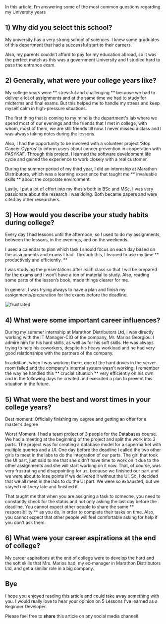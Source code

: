 
<div className={styles["Welcome"]}>
In this article, I’m answering some of the most common questions regarding my University years

## 1) Why did you select this school?
My university has a very strong school of sciences. I knew some graduates of this department that had a successful start to their careers.

Also, my parents couldn’t afford to pay for my education abroad, so it was the perfect match as this was a government University and I studied hard to pass the entrance exam.

## 2) Generally, what were your college years like?

My college years were ** stressful and challenging ** because we had to deliver a lot of assignments and at the same time we had to study for midterms and final exams.  But this helped me to handle my stress and keep myself calm in high-pressure situations.

The first thing that is coming to my mind is the department's lab where we spend most of our evenings and the friends that I met in college, with whom, most of them, we are still friends till now.
I never missed a class and I was always taking notes during the lessons.

Also, I had the opportunity to be involved with a volunteer project ‘Stop Cancer Cyprus’ to inform users about cancer prevention in cooperation with PASYKAF. Through this project, I learned the software development life cycle and gained the experience to work closely with a real customer.

During the summer period of my third year, I did an internship at Marathon Distributors, which was a learning experience that taught me ** invaluable skills ** about the corporate environment.

Lastly, I put a lot of effort into my thesis both in BSc and MSc. I was very passionate about the research I was doing. Both became papers and were cited by other researchers.

## 3) How would you describe your study habits during college?

Every day I had lessons until the afternoon, so I used to do my assignments, between the lessons, in the evenings, and on the weekends.

I used a calendar to plan which task I should focus on each day based on the assignments and exams I had. Through this, I learned to use my time ** productively and efficiently. **

I was studying the presentations after each class so that I will be prepared for the exams and I won’t have a ton of material to study. Also, reading some parts of the lesson’s book, made things clearer for me.

In general, I was trying always to have a plan and finish my assignments/preparation for the exams before the deadline.

<div>
  <img src={frustrated} alt="frustrated" />
</div>

## 4) What were some important career influences?

During my summer internship at Marathon Distributors Ltd, I was directly working with the IT Manager-CIO of the company, Mr. Marios Georgiou. I admire him for his hard skills, as well as for his soft skills. He was always trying to help his coworkers, despite his heavy workload and he had very good relationships with the partners of the company.

In addition, when I was working there, one of the hard drives in the server room failed and the company's internal system wasn't working. I remember the way he handled this ** crucial situation ** very efficiently on his own and in the following days he created and executed a plan to prevent this situation in the future.

## 5) What were the best and worst times in your college years?

Best moment: Officially finishing my degree and getting an offer for a master’s degree

Worst Moment: I had a team project of 3 people for the Databases course. We had a meeting at the beginning of the project and split the work into 3 parts. The project was for creating a database model for a supermarket with multiple queries and a UI. One day before the deadline I called the two other girls to meet in the labs to do the integration of our parts. The girl that took the UI part, just said to me that she didn’t have time to work on it due to the other assignments and she will start working on it now. That, of course, was very frustrating and disappointing for us, because we finished our part and we were about to lose points if we delivered it without the UI.  So, I decided that we all meet in the labs to do the UI part. We were so exhausted, but we stayed until very late and finished it.

That taught me that when you are assigning a task to someone, you need to constantly check for the status and not only asking the last day before the deadline.  You cannot expect other people to share the same ** responsibility ** as you do, in order to complete their tasks on time. Also, you cannot expect that other people will feel comfortable asking for help if you don't ask them.

## 6) What were your career aspirations at the end of college?

My career aspirations at the end of college were to develop the hard and the soft skills that Mrs. Marios had, my ex-manager in Marathon Distributors Ltd, and get a similar role in a big company.

## Bye

I hope you enjoyed reading this article and could take away something with you. I would really love to hear your opinion on 5 Lessons I've learned as a Beginner Developer.

Please feel free to **share** this article on any social media channel!
</div>